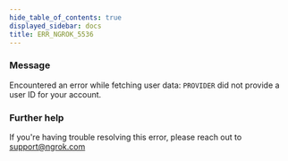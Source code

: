 ```yaml
---
hide_table_of_contents: true
displayed_sidebar: docs
title: ERR_NGROK_5536
---
```


### Message

Encountered an error while fetching user data: `PROVIDER` did not provide a user ID for your account.

### Further help

If you're having trouble resolving this error, please reach out to [support@ngrok.com](mailto:support@ngrok.com?subject=Help%20with%20ERR_NGROK_5536)
